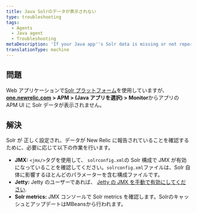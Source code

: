 ```yaml
---
title: Java Solrのデータが表示されない
type: troubleshooting
tags:
  - Agents
  - Java agent
  - Troubleshooting
metaDescription: 'If your Java app''s Solr data is missing or not reporting to New Relic, follow these troubleshooting steps to ensure Solr is configured correctly.'
translationType: machine
---
```


## 問題

Web アプリケーションで[Solr プラットフォーム](http://lucene.apache.org/solr/)を使用していますが、 **[one.newrelic.com](https://one.newrelic.com/all-capabilities) > APM > (Java アプリを選択) > Monitor**からアプリの APM UI に Solr データが表示されません。

## 解決

Solr が [](/docs/agents/java-agent/getting-started/compatibility-requirements-java-agent#other)正しく設定され、データが New Relic に報告されていることを確認するために、必要に応じて以下の作業を行います。

* **JMX:** `<jmx/>`タグを使用して、 `solrconfig.xml`の Solr 構成で JMX が有効になっていることを確認してください。`solrconfig.xml`ファイルは、Solr 自体に影響するほとんどのパラメーターを含む構成ファイルです。
* **Jetty:** Jetty のユーザーであれば、 [Jetty の JMX を手動で有効にしてください](https://wiki.eclipse.org/Jetty/Tutorial/JMX#Enabling_JMXConnectorServer_for_Remote_Access).
* **Solr metrics:** JMX コンソールで Solr metrics を確認します。SolrのキャッシュとアップデートはMBeansから行われます。